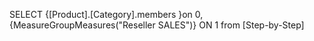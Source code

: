 SELECT
{[Product].[Category].members }on 0,
{MeasureGroupMeasures("Reseller SALES")} ON 1
from [Step-by-Step]